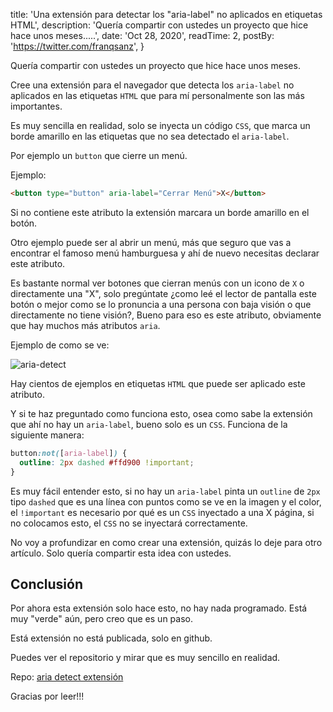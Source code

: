 
  title: 'Una extensión para detectar los "aria-label" no aplicados en etiquetas HTML',
  description: 'Quería compartir con ustedes un proyecto que hice hace unos meses.....',
  date: 'Oct 28, 2020',
  readTime: 2,
  postBy: 'https://twitter.com/franqsanz',
}


Quería compartir con ustedes un proyecto que hice hace unos meses.

Cree una extensión para el navegador que detecta los `aria-label` no aplicados en las etiquetas `HTML` que para mí personalmente son las más importantes.

Es muy sencilla en realidad, solo se inyecta un código `CSS`, que marca un borde amarillo en las etiquetas que no sea detectado el `aria-label`.

Por ejemplo un `button` que cierre un menú.

Ejemplo:

```HTML
<button type="button" aria-label="Cerrar Menú">X</button>
```

Si no contiene este atributo la extensión marcara un borde amarillo en el botón.

Otro ejemplo puede ser al abrir un menú, más que seguro que vas a encontrar el famoso menú hamburguesa y ahí de nuevo necesitas declarar este atributo.

Es bastante normal ver botones que cierran menús con un icono de `X` o directamente una "X", solo pregúntate ¿como leé el lector de pantalla este botón o mejor como se lo pronuncia a una persona con baja visión o que directamente no tiene visión?, Bueno para eso es este atributo, obviamente que hay muchos más atributos `aria`.

Ejemplo de como se ve:

![aria-detect](/aria-detect.png)

Hay cientos de ejemplos en etiquetas `HTML` que puede ser aplicado este atributo.

Y si te haz preguntado como funciona esto, osea como sabe la extensión que ahí no hay un `aria-label`, bueno solo es un `CSS`.
Funciona de la siguiente manera:

```CSS
button:not([aria-label]) {
  outline: 2px dashed #ffd900 !important;
}
```
Es muy fácil entender esto, si no hay un `aria-label` pinta un `outline` de `2px` tipo `dashed` que es una línea con puntos como se ve en la imagen y el color, el `!important` es necesario por qué es un `CSS` inyectado a una X página, si no colocamos esto, el `CSS` no se inyectará correctamente.

No voy a profundizar en como crear una extensión, quizás lo deje para otro artículo.
Solo quería compartir esta idea con ustedes.

## Conclusión
Por ahora esta extensión solo hace esto, no hay nada programado. Está muy "verde" aún, pero creo que es un paso.

Está extensión no está publicada, solo en github.

Puedes ver el repositorio y mirar que es muy sencillo en realidad.

Repo: [aria detect extensión](https://github.com/Franqsanz/aria-detect-extension)

Gracias por leer!!!